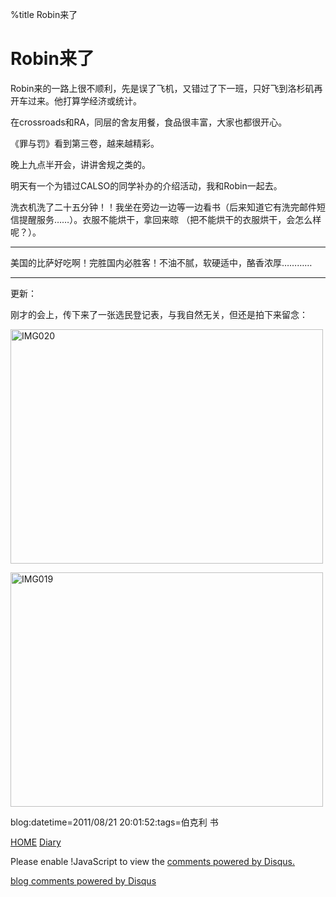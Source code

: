 %title Robin来了


= Robin来了=

Robin来的一路上很不顺利，先是误了飞机，又错过了下一班，只好飞到洛杉矶再开车过来。他打算学经济或统计。

在crossroads和RA，同层的舍友用餐，食品很丰富，大家也都很开心。

《罪与罚》看到第三卷，越来越精彩。

晚上九点半开会，讲讲舍规之类的。

明天有一个为错过CALSO的同学补办的介绍活动，我和Robin一起去。

洗衣机洗了二十五分钟！！我坐在旁边一边等一边看书（后来知道它有洗完邮件短信提醒服务……）。衣服不能烘干，拿回来晾
（把不能烘干的衣服烘干，会怎么样呢？）。

----

美国的比萨好吃啊！完胜国内必胜客！不油不腻，软硬适中，酪香浓厚…………

----
更新：

刚才的会上，传下来了一张选民登记表，与我自然无关，但还是拍下来留念：

<a href="http://www.flickr.com/photos/twzh_ly01/6292097683/" title="IMG020 by koffeecup, on Flickr"><img src="http://farm7.static.flickr.com/6223/6292097683_d0c90ecea6.jpg" width="500" height="375" alt="IMG020"></a>

<a href="http://www.flickr.com/photos/twzh_ly01/6292617722/" title="IMG019 by koffeecup, on Flickr"><img src="http://farm7.static.flickr.com/6104/6292617722_a014d4eb4b.jpg" width="500" height="375" alt="IMG019"></a>

blog:datetime=2011/08/21 20:01:52:tags=伯克利 书

[[../index|HOME]]   [[diary|Diary]]

<div id="disqus_thread"></div>
<script type="text/javascript" src="comment.js">
</script>
<noscript>Please enable !JavaScript to view the <a href="http://disqus.com/?ref_noscript">comments powered by Disqus.</a></noscript>
<a href="http://disqus.com" class="dsq-brlink">blog comments powered by <span class="logo-disqus">Disqus</span></a>
<script type="text/javascript" src="count.js">
</script>

